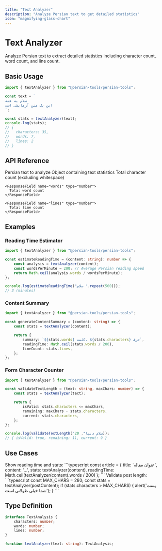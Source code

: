 ```yaml
---
title: "Text Analyzer"
description: "Analyze Persian text to get detailed statistics"
icon: "magnifying-glass-chart"
---
```


# Text Analyzer

Analyze Persian text to extract detailed statistics including character count, word count, and line count.

## Basic Usage

```typescript
import { textAnalyzer } from "@persian-tools/persian-tools";

const text = `
سلام به همه
این یک متن آزمایشی است
`;

const stats = textAnalyzer(text);
console.log(stats);
// {
//   characters: 35,
//   words: 7,
//   lines: 2
// }
```

## API Reference

<ParamField path="text" type="string" required>
	Persian text to analyze
</ParamField>

<ResponseField name="result" type="TextAnalysis">
  Object containing text statistics

  <Expandable title="properties">
    <ResponseField name="characters" type="number">
      Total character count (excluding whitespace)
    </ResponseField>

    <ResponseField name="words" type="number">
      Total word count
    </ResponseField>

    <ResponseField name="lines" type="number">
      Total line count
    </ResponseField>

  </Expandable>
</ResponseField>

## Examples

### Reading Time Estimator

```typescript
import { textAnalyzer } from "@persian-tools/persian-tools";

const estimateReadingTime = (content: string): number => {
	const analysis = textAnalyzer(content);
	const wordsPerMinute = 200; // Average Persian reading speed
	return Math.ceil(analysis.words / wordsPerMinute);
};

console.log(estimateReadingTime("سلام ".repeat(500)));
// 3 (minutes)
```

### Content Summary

```typescript
import { textAnalyzer } from "@persian-tools/persian-tools";

const generateContentSummary = (content: string) => {
	const stats = textAnalyzer(content);

	return {
		summary: `${stats.words} کلمه، ${stats.characters} حرف`,
		readingTime: Math.ceil(stats.words / 200),
		lineCount: stats.lines,
	};
};
```

### Form Character Counter

```typescript
import { textAnalyzer } from "@persian-tools/persian-tools";

const validateTextLength = (text: string, maxChars: number) => {
	const stats = textAnalyzer(text);

	return {
		isValid: stats.characters <= maxChars,
		remaining: maxChars - stats.characters,
		current: stats.characters,
	};
};

console.log(validateTextLength("سلام دنیا", 20));
// { isValid: true, remaining: 11, current: 9 }
```

## Use Cases

<AccordionGroup>
  <Accordion title="Blog Platform" icon="blog">
    Show reading time and stats:
    ```typescript
    const article = {
      title: 'عنوان مقاله',
      content: '...',
      stats: textAnalyzer(content),
      readingTime: Math.ceil(textAnalyzer(content).words / 200)
    };
    ```
  </Accordion>

  <Accordion title="Social Media" icon="share-nodes">
    Validate post length:
    ```typescript
    const MAX_CHARS = 280;
    const stats = textAnalyzer(postContent);
    if (stats.characters > MAX_CHARS) {
      alert('پست شما خیلی طولانی است');
    }
    ```
  </Accordion>
</AccordionGroup>

## Type Definition

```typescript
interface TextAnalysis {
	characters: number;
	words: number;
	lines: number;
}

function textAnalyzer(text: string): TextAnalysis;
```
